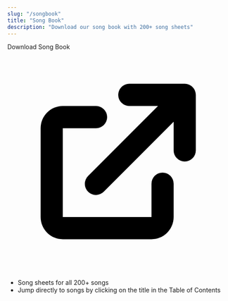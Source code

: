 ```yaml
---
slug: "/songbook"
title: "Song Book"
description: "Download our song book with 200+ song sheets"
---
```



<OutboundLink href="https://www.bahaisongproject.com/songbook.pdf" target="_blank" rel="noopener noreferrer" className="font-bold">Download Song Book
    <svg className="fill-current stroke-current w-4 ml-1 inline " viewBox="0 0 20 20">
        <path d="M11 3a1 1 0 100 2h2.586l-6.293 6.293a1 1 0 101.414 1.414L15 6.414V9a1 1 0 102 0V4a1 1 0 00-1-1h-5z"></path>
        <path d="M5 5a2 2 0 00-2 2v8a2 2 0 002 2h8a2 2 0 002-2v-3a1 1 0 10-2 0v3H5V7h3a1 1 0 000-2H5z"></path>
    </svg>
</OutboundLink>

- Song sheets for all 200+ songs
- Jump directly to songs by clicking on the title in the Table of Contents
